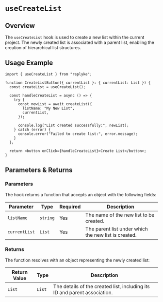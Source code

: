 # `useCreateList`

## Overview

The `useCreateList` hook is used to create a new list within the current project. The newly created list is associated with a parent list, enabling the creation of hierarchical list structures.

## Usage Example

```tsx
import { useCreateList } from "replyke";

function CreateListButton({ currentList }: { currentList: List }) {
  const createList = useCreateList();

  const handleCreateList = async () => {
    try {
      const newList = await createList({
        listName: "My New List",
        currentList,
      });

      console.log("List created successfully:", newList);
    } catch (error) {
      console.error("Failed to create list:", error.message);
    }
  };

  return <button onClick={handleCreateList}>Create List</button>;
}
```


## Parameters & Returns

### Parameters

The hook returns a function that accepts an object with the following fields:

| Parameter      | Type     | Required | Description                                  |
|----------------|----------|----------|----------------------------------------------|
| `listName`     | `string` | Yes      | The name of the new list to be created.       |
| `currentList`  | `List`   | Yes      | The parent list under which the new list is created. |

### Returns

The function resolves with an object representing the newly created list:

| Return Value | Type   | Description                          |
|--------------|--------|--------------------------------------|
| `List`       | `List` | The details of the created list, including its ID and parent association. |
